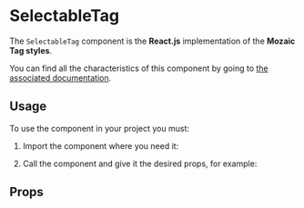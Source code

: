 
<Meta title="Components/Tag/SelectableTag" component={SelectableTag} argTypes={argTypes} />

# SelectableTag

The `SelectableTag` component is the **React.js** implementation of the **Mozaic Tag styles**.

You can find all the characteristics of this component by going to [the associated documentation](https://mozaic.adeo.cloud/Components/Tag/).

## Usage

To use the component in your project you must:

1. Import the component where you need it:

<Source language="javascript" code="import { SelectableTag } from '@mozaic-ds/react';" />

2. Call the component and give it the desired props, for example:

<Canvas withSource="open">
    <Story story={Controls} />
</Canvas>

## Props

<ArgsTable of={SelectableTag} />
